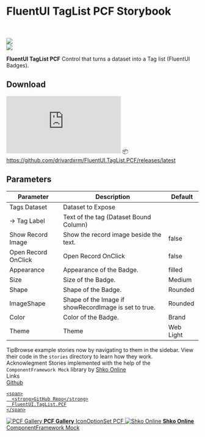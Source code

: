 
<Meta title="Introduction" />

<style>
  {`
    .subheading {
      --mediumdark: '#999999';
      font-weight: 900;
      font-size: 13px;
      color: #999;
      letter-spacing: 6px;
      line-height: 24px;
      text-transform: uppercase;
      margin-bottom: 12px;
      margin-top: 40px;
    }

    .link-list {
      display: grid;
      grid-template-columns: 1fr;
      grid-template-rows: 1fr 1fr;
      row-gap: 10px;
    }

    @media (min-width: 620px) {
      .link-list {
        row-gap: 20px;
        column-gap: 20px;
        grid-template-columns: 1fr 1fr;
      }
    }

    @media all and (-ms-high-contrast:none) {
    .link-list {
        display: -ms-grid;
        -ms-grid-columns: 1fr 1fr;
        -ms-grid-rows: 1fr 1fr;
      }
    }

    .link-item {
      display: block;
      padding: 20px 30px 20px 15px;
      border: 1px solid #00000010;
      border-radius: 5px;
      transition: background 150ms ease-out, border 150ms ease-out, transform 150ms ease-out;
      color: #333333;
      display: flex;
      align-items: flex-start;
    }

    .link-item:hover {
      border-color: #1EA7FD50;
      transform: translate3d(0, -3px, 0);
      box-shadow: rgba(0, 0, 0, 0.08) 0 3px 10px 0;
    }

    .link-item:active {
      border-color: #1EA7FD;
      transform: translate3d(0, 0, 0);
    }

    .link-item strong {
      font-weight: 700;
      display: block;
      margin-bottom: 2px;
    }

    .link-item img {
      height: 40px;
      width: 40px;
      margin-right: 15px;
      flex: none;
    }

    .link-item span {
      font-size: 14px;
      line-height: 20px;
    }

    .tip {
      display: inline-block;
      border-radius: 1em;
      font-size: 11px;
      line-height: 12px;
      font-weight: 700;
      background: #E7FDD8;
      color: #66BF3C;
      padding: 4px 12px;
      margin-right: 10px;
      vertical-align: top;
    }

    .tip-wrapper {
      font-size: 13px;
      line-height: 20px;
      margin-top: 40px;
      margin-bottom: 40px;
    }

    .tip-wrapper code {
      font-size: 12px;
      display: inline-block;
    }
  `}
</style>

# FluentUI TagList PCF Storybook

<br/>
<br/>
<img src="https://github.com/drivardxrm/FluentUI.TagList.PCF/assets/38399134/53e5e759-dc00-49c3-a393-c15da513fd73"></img>
<br/>
<img src="https://github.com/drivardxrm/FluentUI.TagList.PCF/assets/38399134/128696ec-6a57-4a73-8334-c4486857387a"></img>

**FluentUI TagList PCF** Control that turns a dataset into a Tag list (FluentUI Badges).

## Download
![GitHub release (latest by date)](https://img.shields.io/github/v/release/drivardxrm/FluentUI.TagList.PCF)
📦https://github.com/drivardxrm/FluentUI.TagList.PCF/releases/latest


## Parameters
| Parameter         | Description                                                                                  | Default     |
|-------------------|----------------------------------------------------------------------------------------------|----------   |
| Tags Dataset  | Dataset to Expose                                                             |             |
| -> Tag Label    | Text of the tag (Dataset Bound Column)                                                         | |
| Show Record Image   | Show the record image beside the text.                                                         | false   |
| Open Record OnClick    | Open Record OnClick                                                        | false     |
| Appearance   | Appearance of the Badge.                                                              | filled        |
| Size| Size of the Badge.    | Medium      |
| Shape| Shape of the Badge.   | Rounded      |
| ImageShape| Shape of the Image if showRecordImage is set to true.   | Rounded      |
| Color| Color of the Badge.   | Brand      |
| Theme| Theme   | Web Light      |


<div className="tip-wrapper">
  <span className="tip">Tip</span>Browse example stories now by navigating to them in the sidebar.
View their code in the <code>stories</code> directory to learn how they work.
</div>
<div className="tip-wrapper">
  <span className="tip">Acknowlegment</span> Stories implemented with the help of the <code>ComponentFramework Mock</code> library by <a href="https://shko.online/" target="_blank">Shko Online</a>
</div>

<div className="subheading">Links</div>
<div className="link-list">
  <a
    className="link-item"
    href="https://github.com/drivardxrm/FluentUI.TagList.PCF"
    target="_blank"
  >
  Github
    
    <span>
      <strong>GitHub Repo</strong>
      FluentUI.TagList.PCF
    </span>
  </a>
  <a
    className="link-item"
    href="https://pcf.gallery/optionset-icons/"
    target="_blank"
  >
    <img src="https://pcf.gallery/assets/images/logo.png" alt="PCF Gallery" />
    <span>
      <strong>PCF Gallery</strong>
      IconOptionSet PCF
    </span>
  </a>
   <a
    className="link-item"
    href="https://github.com/Shko-Online/ComponentFramework-Mock"
    target="_blank"
  >
    <img src="https://avatars.githubusercontent.com/u/103819795?s=200&v=4" alt="Shko Online" />
    <span>
      <strong>Shko Online</strong>
      ComponentFramework Mock
    </span>
  </a>
</div> 